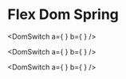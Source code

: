 # Flex Dom Spring


<DomSwitch
    a={
        <FlexDomSpringVirtualizedRoot width={300} height={300} key="A" flexDirection="row">
            <FlexDomSpringVirtualized flexDirection="column" index={0} flexGrow={1}>
                <FlexDomSpringVirtualized
                    render
                    marginLeft={20}
                    marginRight={20}
                    marginBottom={20}
                    marginTop={20}
                    id="0"
                    index={0}
                    flexGrow={1}
                />
                <FlexDomSpringVirtualized
                    render
                    marginLeft={20}
                    marginRight={20}
                    marginBottom={20}
                    marginTop={20}
                    id="1"
                    index={1}
                    flexGrow={1}
                />
            </FlexDomSpringVirtualized>
            <FlexDomSpringVirtualized flexDirection="column" index={1} flexGrow={1}>
                <FlexDomSpringVirtualized
                    render
                    marginLeft={20}
                    marginRight={20}
                    marginBottom={20}
                    marginTop={20}
                    id="2"
                    index={0}
                    flexGrow={1}
                />
                <FlexDomSpringVirtualized
                    render
                    marginLeft={20}
                    marginRight={20}
                    marginBottom={20}
                    marginTop={20}
                    id="3"
                    index={1}
                    flexGrow={1}
                />
            </FlexDomSpringVirtualized>
        </FlexDomSpringVirtualizedRoot>
    }
    b={
        <FlexDomSpringVirtualizedRoot width={300} height={300} key="B" flexDirection="row">
            <FlexDomSpringVirtualized
                render
                marginLeft={20}
                marginRight={20}
                marginBottom={20}
                marginTop={20}
                id="0"
                index={0}
                flexGrow={1}
            />
            <FlexDomSpringVirtualized
                render
                marginLeft={20}
                marginRight={20}
                marginBottom={20}
                marginTop={20}
                id="1"
                index={1}
                flexGrow={1}
            />
            <FlexDomSpringVirtualized
                render
                marginLeft={20}
                marginRight={20}
                marginBottom={20}
                marginTop={20}
                id="2"
                index={2}
                flexGrow={1}
            />
            <FlexDomSpringVirtualized
                render
                marginLeft={20}
                marginRight={20}
                marginBottom={20}
                marginTop={20}
                id="3"
                index={3}
                flexGrow={1}
            />
        </FlexDomSpringVirtualizedRoot>
    }
/>

<DomSwitch
    a={
        <FlexDomSpringVirtualizedRoot width={300} height={300} key="A" flexDirection="row">
            <FlexDomSpringVirtualized flexDirection="column" index={0} flexGrow={1}>
                <FlexDomSpringVirtualized
                    render
                    marginLeft={20}
                    marginRight={20}
                    marginBottom={20}
                    marginTop={20}
                    id="0"
                    index={0}
                    flexGrow={1}
                />
                <FlexDomSpringVirtualized
                    render
                    marginLeft={20}
                    marginRight={20}
                    marginBottom={20}
                    marginTop={20}
                    id="1"
                    index={1}
                    flexGrow={1}
                />
            </FlexDomSpringVirtualized>
            <FlexDomSpringVirtualized flexDirection="column" index={1} flexGrow={1}>
                <FlexDomSpringVirtualized
                    render
                    marginLeft={20}
                    marginRight={20}
                    marginBottom={20}
                    marginTop={20}
                    id="2"
                    index={0}
                    flexGrow={1}
                />
                <FlexDomSpringVirtualized
                    render
                    marginLeft={20}
                    marginRight={20}
                    marginBottom={20}
                    marginTop={20}
                    id="3"
                    index={1}
                    flexGrow={1}
                />
            </FlexDomSpringVirtualized>
        </FlexDomSpringVirtualizedRoot>
    }
    b={
        <FlexDomSpringVirtualizedRoot width={300} height={300} key="B" flexDirection="row">
            <FlexDomSpringVirtualized
                render
                marginLeft={20}
                marginRight={20}
                marginBottom={20}
                marginTop={20}
                id="0"
                index={0}
                flexGrow={1}>
                <FlexDomSpringVirtualized
                    render
                    marginLeft={20}
                    marginRight={20}
                    marginBottom={20}
                    marginTop={20}
                    id="1"
                    index={0}
                    flexGrow={1}>
                    <FlexDomSpringVirtualized
                        render
                        marginLeft={20}
                        marginRight={20}
                        marginBottom={20}
                        marginTop={20}
                        id="2"
                        index={0}
                        flexGrow={1}>
                        <FlexDomSpringVirtualized
                            render
                            marginLeft={20}
                            marginRight={20}
                            marginBottom={20}
                            marginTop={20}
                            id="3"
                            index={0}
                            flexGrow={1}
                        />
                    </FlexDomSpringVirtualized>
                </FlexDomSpringVirtualized>
            </FlexDomSpringVirtualized>
        </FlexDomSpringVirtualizedRoot>
    }
/>

<DomSwitch
    a={
        <FlexDomSpringVirtualizedRoot width={300} height={300} key="A" flexDirection="row">
            <FlexDomSpringVirtualized
                render
                marginLeft={20}
                marginRight={20}
                marginBottom={20}
                marginTop={20}
                id="0"
                index={0}
                flexGrow={1}
            />
            <FlexDomSpringVirtualized
                render
                marginLeft={20}
                marginRight={20}
                marginBottom={20}
                marginTop={20}
                id="1"
                index={1}
                flexGrow={1}
            />
            <FlexDomSpringVirtualized
                render
                marginLeft={20}
                marginRight={20}
                marginBottom={20}
                marginTop={20}
                id="2"
                index={2}
                flexGrow={1}
            />
            <FlexDomSpringVirtualized
                render
                marginLeft={20}
                marginRight={20}
                marginBottom={20}
                marginTop={20}
                id="3"
                index={3}
                flexGrow={1}
            />
        </FlexDomSpringVirtualizedRoot>
    }
    b={
        <FlexDomSpringVirtualizedRoot width={300} height={300} key="B" flexDirection="row">
            <FlexDomSpringVirtualized render id="2" index={0} flexGrow={1} />
        </FlexDomSpringVirtualizedRoot>
    }
/>

